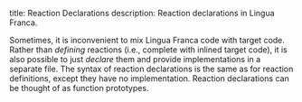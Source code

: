 title: Reaction Declarations
description: Reaction declarations in Lingua Franca.

Sometimes, it is inconvenient to mix Lingua Franca code with target code. Rather than _defining_ reactions (i.e., complete with inlined target code), it is also possible to just _declare_ them and provide implementations in a separate file. The syntax of reaction declarations is the same as for reaction definitions, except they have no implementation. Reaction declarations can be thought of as function prototypes.


